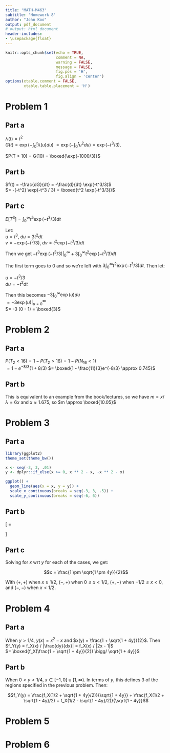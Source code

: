 ```yaml
---
title: "MATH-M463"
subtitle: 'Homework 8'
author: "John Koo"
output: pdf_document
# output: html_document
header-includes:
- \usepackage{float}
---
```


```r
knitr::opts_chunk$set(echo = TRUE, 
                      comment = NA, 
                      warning = FALSE, 
                      message = FALSE, 
                      fig.pos = 'H', 
                      fig.align = 'center')
options(xtable.comment = FALSE, 
        xtable.table.placement = 'H')
```

# Problem 1

## Part a

$\lambda(t) = t^2$  
$G(t) = \exp(-\int_0^t \lambda(u) du)$ 
$= \exp(-\int_0^t u^2 du) = \exp(-t^3 /3)$. 

$P(T > 10) = G(10) = \boxed{\exp(-1000/3)}$

## Part b

$f(t) = -\frac{dG}{dt} = -\frac{d}{dt} \exp(-t^3/3)$  
$= -(-t^2) \exp(-t^3 / 3) = \boxed{t^2 \exp(-t^3/3)}$

## Part c

$E[T^3] = \int_0^\infty t^5 \exp(-t^3 / 3) dt$

Let:  
$u = t^3$, $du = 3 t^2 dt$  
$v = -\exp(-t^3 / 3)$, $dv = t^2 \exp(-t^3/3) dt$

Then we get $-t^3 \exp(-t^3/3) |_0^\infty + 3\int_0^\infty t^2 \exp(-t^3/3)dt$

The first term goes to 0 and so we're left with 
$3\int_0^\infty t^2 \exp(-t^3/3)dt$. Then let:

$u = -t^3/3$  
$du = -t^2 dt$

Then this becomes $-3 \int_0^\infty \exp(u) du$  
$= -3 \exp(u) |_{u=0}^\infty$  
$= -3 (0 - 1) = \boxed{3}$

# Problem 2

## Part a

$P(T_2 < 16) = 1 - P(T_2 > 16) = 1 - P(N_{16} < 1)$  
$= 1 - e^{-8/3} (1 + 8/3)$ 
$= \boxed{1 - \frac{11}{3}e^{-8/3} \approx 0.745}$

## Part b

This is equivalent to an example from the book/lectures, so we have 
$m = x / \lambda = 6x$ and $x \approx 1.675$, so $m \approx \boxed{10.05}$

# Problem 3

## Part a

```r
library(ggplot2)
theme_set(theme_bw())

x <- seq(-3, 3, .01)
y <- dplyr::if_else(x >= 0, x ** 2 - x, -x ** 2 - x)

ggplot() + 
  geom_line(aes(x = x, y = y)) + 
  scale_x_continuous(breaks = seq(-3, 3, .5)) + 
  scale_y_continuous(breaks = seq(-6, 6))
```

## Part b

\[ \frac{dy}{dx} =
  \begin{cases}
    2x - 1 & \quad \text{if } x \geq 0\\
    -2x - 1 & \quad \text{if } x < 0
  \end{cases}
\]

## Part c

Solving for $x$ wrt $y$ for each of the cases, we get:

$$x = \frac{1 \pm \sqrt{1 \pm 4y}}{2}$$

With $(+, +)$ when $x \geq 1/2$, $(-, +)$ when $0 \leq x < 1/2$, $(+, -)$ when 
$-1/2 \leq x < 0$, and $(-, -)$ when $x < 1/2$.

# Problem 4

## Part a

When $y > 1/4$, $y(x) = x^2 - x$ and $x(y) = \frac{1 + \sqrt{1 + 4y}}{2}$. Then 
$f_Y(y) = f_X(x) / |\frac{dy}{dx}| = f_X(x) / |2x - 1|$  
$= \boxed{f_X(\frac{1 + \sqrt{1 + 4y}}{2}) \bigg/ \sqrt{1 + 4y}}$

## Part b

When $0 < y < 1/4$, $x \in [-1, 0] \cup [1, \infty)$. In terms of $y$, this 
defines 3 of the regions specified in the previous problem. Then:

$$f_Y(y) = \frac{f_X(1/2 + \sqrt{1 + 4y}/2)}{\sqrt{1 + 4y}} + 
\frac{f_X(1/2 + \sqrt{1 - 4y}/2) + f_X(1/2 - \sqrt{1 - 4y}/2)}{\sqrt{1 - 4y}}$$

# Problem 5

# Problem 6